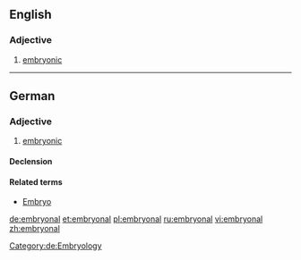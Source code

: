 ==English==

===Adjective===
{{en-adj|-}}

# [[embryonic]]

----

==German==

===Adjective===
{{de-adj|-}}

# [[embryonic]]

====Declension====
{{de-decl-adj-notcomp|embryonal}}

====Related terms====
* [[Embryo]]

[[Category:de:Embryology]]

[[de:embryonal]]
[[et:embryonal]]
[[pl:embryonal]]
[[ru:embryonal]]
[[vi:embryonal]]
[[zh:embryonal]]